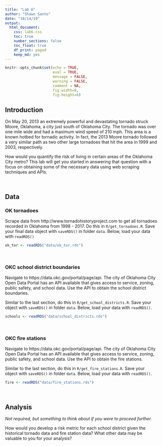 ```yaml
---
title: "Lab 6"
author: "Shawn Santo"
date: "10/14/19"
output: 
  html_document:
    css: lab6.css
    toc: true
    number_sections: false
    toc_float: true
    df_print: paged
    keep_md: yes
---
```


```r
knitr::opts_chunk$set(echo = TRUE,
                      eval = TRUE,
                      message = FALSE, 
                      warning = FALSE,
                      comment = NA,
                      fig.width=8, 
                      fig.height=6)
```

## Introduction

On May 20, 2013 an extremely powerful and devastating tornado struck
Moore, Oklahoma, a city just south of Oklahoma City. The tornado was over one
mile wide and had a maximum wind speed of 210 mph. This area is a known hotbed 
for tornadic activity. In fact, the 2013 Moore tornado followed a very similar 
path as two other large tornadoes that hit the area in 1999 and 2003, 
respectively.

How would you quantify the risk of living in certain areas of the Oklahoma
City metro? This lab will get you started in answering that question with a
focus on obtaining some of the necessary data using web scraping techniques
and APIs.

<br/>

## Data

### OK tornadoes

<div class="bkgemph">
Scrape data from http://www.tornadohistoryproject.com to get all
tornadoes recorded in Oklahoma from 1998 - 2017. Do this in 
`R/get_tornadoes.R`. Save your final data object with `saveRDS()` 
in folder `data`. Below, load your data with `readRDS()`
</div>

```r
ok_tor <- readRDS("data/ok_tor.rds")
```

<br/>

### OKC school district boundaries

<div class="bkgemph">
Navigate to https://data.okc.gov/portal/page/api. The city of Oklahoma City 
Open Data Portal has an API available that gives access to service, zoning,
public safety, and school data. Use the API to obtain the school district
boundaries.

Similar to the last section, do this in `R/get_school_districts.R`.
Save your object with `saveRDS()` in folder `data`. Below, load your 
data with `readRDS()`.
</div>

```r
schools <- readRDS("data/school_districts.rds")
```

<br/>

### OKC fire stations

<div class="bkgemph">
Navigate to https://data.okc.gov/portal/page/api. The city of Oklahoma City 
Open Data Portal has an API available that gives access to service, zoning,
public safety, and school data. Use the API to obtain the fire stations.

Similar to the last section, do this in `R/get_fire_stations.R`.
Save your object with `saveRDS()` in folder `data`. Below, load your 
data with `readRDS()`.
</div>

```r
fire <- readRDS("data/fire_stations.rds")
```

<br/>

## Analysis

*Not required, but something to think about if you were to proceed further.*

<div class="bkgemph">
How would you develop a risk metric for each school district given the 
historical tornado data and fire station data? What other data may be valuable
to you for your analysis?
</div>




